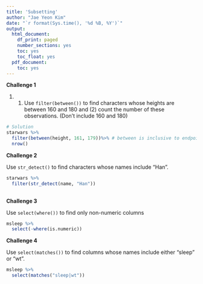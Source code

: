 ```yaml
---
title: 'Subsetting'
author: "Jae Yeon Kim"
date: "`r format(Sys.time(), '%d %B, %Y')`"
output:
  html_document:
    df_print: paged
    number_sections: yes
    toc: yes
    toc_float: yes
  pdf_document:
    toc: yes
---
```



**Challenge 1**

1. (1) Use `filter(between())` to find characters whose heights are between 160 and 180 and (2) count the number of these observations. (Don't include 160 and 180)

```r
# Solution 
starwars %>% 
  filter(between(height, 161, 179))%>% # between is inclusive to endpoints 
  nrow()

```
**Challenge 2**

Use `str_detect()` to find characters whose names include "Han".

```r

starwars %>%
  filter(str_detect(name, "Han"))
  
```

**Challenge 3** 

Use `select(where())` to find only non-numeric columns 

```r
msleep %>% 
  select(-where(is.numeric))
```

**Challenge 4**

Use `select(matches())` to find columns whose names include either "sleep" or "wt". 

```r
msleep %>%
  select(matches("sleep|wt"))

```
